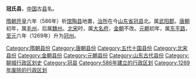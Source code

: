 '''冠氏县'''，[[中国|中国]]古[[县|县]]名。

[[隋朝|隋朝]][[开皇|开皇]]六年（586年）析[[馆陶县|馆陶县]]地置，[[治所|治所]]在今[[山东省|山东省]][[冠县|冠县]]北。属[[武阳郡|武阳郡]]。[[唐朝|唐朝]]初年，属[[毛州|毛州]]，后属[[魏州|魏州]]。[[北宋|北宋]]时，属[[大名府|大名府]]，[[金朝|金朝]]不改。[[元朝|元朝]]初年，属[[东平路|东平路]]，[[至元_(忽必烈)|至元]]六年（1269年）升为[[冠州|冠州]]。

{{山东行政区划小作品}}
{{DEFAULTSORT:G}}
[[Category:隋朝县份|Category:隋朝县份]]
[[Category:唐朝县份|Category:唐朝县份]]
[[Category:五代十国县份|Category:五代十国县份]]
[[Category:北宋县份|Category:北宋县份]]
[[Category:金朝县份|Category:金朝县份]]
[[Category:元朝县份|Category:元朝县份]]
[[Category:山东古代县份|Category:山东古代县份]]
[[Category:聊城行政区划史|Category:聊城行政区划史]]
[[Category:冠县|Category:冠县]]
[[Category:586年建立的行政区划|Category:586年建立的行政区划]]
[[Category:1269年废除的行政区划|Category:1269年废除的行政区划]]